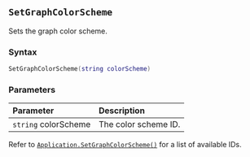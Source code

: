 ::: {.minipage data-latex="{\textwidth}"}
## `SetGraphColorScheme`

Sets the graph color scheme.

### Syntax {-}

``` .lua
SetGraphColorScheme(string colorScheme)
```

### Parameters {-}

**Parameter** | **Description**
| :-- | :-- |
| `string` colorScheme | The color scheme ID. |

Refer to [`Application.SetGraphColorScheme()`](#app-setstippleshape) for a list of available IDs.
:::
